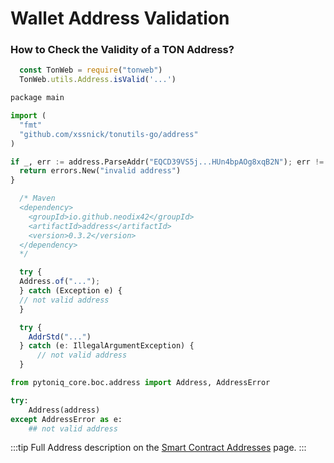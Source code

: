 
# Wallet Address Validation

### How to Check the Validity of a TON Address?



<Tabs groupId="address-examples">

  <TabItem value="Tonweb" label="JS (Tonweb)">

  ```js
    const TonWeb = require("tonweb")
    TonWeb.utils.Address.isValid('...')
  ```

  </TabItem>
  <TabItem value="GO" label="tonutils-go">

  ```python
  package main

  import (
    "fmt"
    "github.com/xssnick/tonutils-go/address"
  )

  if _, err := address.ParseAddr("EQCD39VS5j...HUn4bpAOg8xqB2N"); err != nil {
    return errors.New("invalid address")
  }
  ```


  </TabItem>
  <TabItem value="Java" label="ton4j">

  ```javascript
    /* Maven
    <dependency>
      <groupId>io.github.neodix42</groupId>
      <artifactId>address</artifactId>
      <version>0.3.2</version>
    </dependency>
    */

    try {
    Address.of("...");
    } catch (Exception e) {
    // not valid address
    }
  ```

  </TabItem>
  <TabItem value="Kotlin" label="ton-kotlin">

```javascript
  try {
    AddrStd("...")
  } catch (e: IllegalArgumentException) {
      // not valid address
  }
```

  </TabItem>
</Tabs>

<TabItem value="Python" label="pytoniq">

```python
from pytoniq_core.boc.address import Address, AddressError

try:
    Address(address)
except AddressError as e:
    ## not valid address
```
:::tip
Full Address description on the [Smart Contract Addresses](/learn/overviews/addresses) page.
:::
